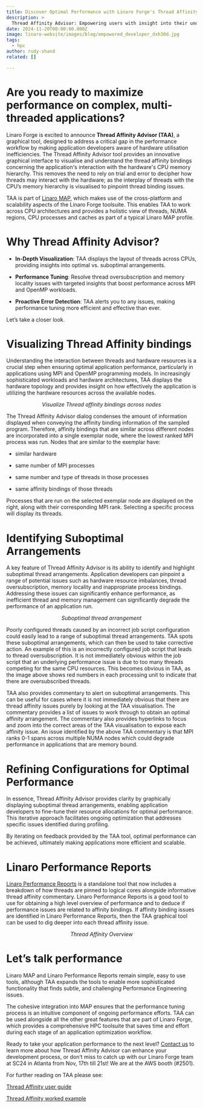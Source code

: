 ```yaml
---
title: Discover Optimal Performance with Linaro Forge's Thread Affinity Advisor
description: >
  Thread Affinity Advisor: Empowering users with insight into their underlying hardware's CPU memory hierarchy
date: 2024-11-20T00:00:00.000Z
image: linaro-website/images/blog/empowered_developer_dxh30d.jpg
tags:
  - hpc
author: rudy-shand
related: []

---
```


# Are you ready to maximize performance on complex, multi-threaded applications?

Linaro Forge is excited to announce **Thread Affinity Advisor (TAA)**, a graphical tool, designed to address a critical gap in the performance workflow by making application developers aware of hardware utilisation inefficiencies. The Thread Affinity Advisor tool provides an innovative graphical interface to visualise and understand the thread affinity bindings concerning the application's interaction with the hardware's CPU memory hierarchy.  This removes the need to rely on trial and error to decipher how threads may interact with the hardware; as the interplay of threads with the CPU’s memory hierarchy is visualised to pinpoint thread binding issues.

TAA is part of [Linaro MAP](https://docs.linaroforge.com/latest/html/forge/map/index.html), which makes use of the cross-platform and scalability aspects of the Linaro Forge toolsuite. This enables TAA to work across CPU architectures and provides a holistic view of threads, NUMA regions, CPU processes and caches as part of a typical Linaro MAP profile.

# Why Thread Affinity Advisor?

* **In-Depth Visualization**: TAA displays the layout of threads across CPUs, providing insights into optimal vs. suboptimal arrangements.

* **Performance Tuning**: Resolve thread oversubscription and memory locality issues with targeted insights that boost performance across MPI and OpenMP workloads.

* **Proactive Error Detection**: TAA alerts you to any issues, making performance tuning more efficient and effective than ever.

Let’s take a closer look.

# Visualizing Thread Affinity bindings

Understanding the interaction between threads and hardware resources is a crucial step when ensuring optimal application performance, particularly in applications using MPI and OpenMP programming models. In increasingly sophisticated workloads and hardware architectures, TAA displays the hardware topology and provides insight on how effectively the application is utilizing the hardware resources across the available nodes.

<CloudinaryImg src="/linaro-website/images/blog/95770da9-ffa0-4bd7-8727-5013dedcaa1b.png" alt="Visualize Thread affinity bindings across nodes" class="not-prose" />
<p class="not-prose" style="text-align:center"><em>Visualize Thread affinity bindings across nodes</em></p>

The Thread Affinity Advisor dialog condenses the amount of information displayed when conveying the affinity binding information of the sampled program. Therefore, affinity bindings that are similar across different nodes are incorporated into a single exemplar node, where the lowest ranked MPI process was run. Nodes that are similar to the exemplar have:

* similar hardware

* same number of MPI processes

* same number and type of threads in those processes

* same affinity bindings of those threads

Processes that are run on the selected exemplar node are displayed on the right, along with their corresponding MPI rank. Selecting a specific process will display its threads.

# Identifying Suboptimal Arrangements

A key feature of Thread Affinity Advisor is its ability to identify and highlight suboptimal thread arrangements. Application developers can pinpoint a range of potential issues such as hardware resource imbalances, thread oversubscription, memory locality and inappropriate process bindings. Addressing these issues can significantly enhance performance, as inefficient thread and memory management can significantly degrade the performance of an application run.

<CloudinaryImg src="/linaro-website/images/blog/49a7a092-4324-494b-9ebe-dcf8050ceefe.png" alt="Suboptimal thread arrangement" class="not-prose" />
<p class="not-prose" style="text-align:center"><em>Suboptimal thread arrangement</em></p>

Poorly configured threads caused by an incorrect job script configuration could easily lead to a range of suboptimal thread arrangements. TAA spots these suboptimal arrangements, which can then be used to take corrective action. An example of this is an incorrectly configured job script that leads to thread oversubscription. It is not immediately obvious within the job script that an underlying performance issue is due to too many threads competing for the same CPU resources. This becomes obvious in TAA, as the image above shows red numbers in each processing unit to indicate that there are oversubscribed threads. 

<CloudinaryImg src="/linaro-website/images/blog/91604a2a-877b-496f-be83-027c1bc7784c.png" alt="" class="not-prose" />

TAA also provides commentary to alert on suboptimal arrangements. This can be useful for cases where it is not immediately obvious that there are thread affinity issues purely by looking at the TAA visualisation. The commentary provides a list of issues to work through to obtain an optimal affinity arrangement. The commentary also provides hyperlinks to focus and zoom into the correct areas of the TAA visualisation to expose each affinity issue. An issue identified by the above TAA commentary is that MPI ranks 0-1 spans across multiple NUMA nodes which could degrade performance in applications that are memory bound.

# Refining Configurations for Optimal Performance

In essence, Thread Affinity Advisor provides clarity by graphically displaying suboptimal thread arrangements, enabling application developers to fine-tune their resource allocations for optimal performance. This iterative approach facilitates ongoing optimization that addresses specific issues identified during profiling.

By iterating on feedback provided by the TAA tool, optimal performance can be achieved, ultimately making applications more efficient and scalable.

# Linaro Performance Reports

[Linaro Performance Reports](https://docs.linaroforge.com/latest/html/forge/performance_reports/index.html) is a standalone tool that now includes a breakdown of how threads are pinned to logical cores alongside informative thread affinity commentary. Linaro Performance Reports is a good tool to use for obtaining a high level overview of performance and to deduce if performance issues are related to affinity bindings. If affinity binding issues are identified in Linaro Performance Reports, then the TAA graphical tool can be used to dig deeper into each thread affinity issue.

<CloudinaryImg src="/linaro-website/images/blog/913b5ecd-9523-4622-a965-f90ed9251eab.png" alt="Thread Affinity Overview" class="not-prose" />
<p class="not-prose" style="text-align:center"><em>Thread Affinity Overview</em></p>

# Let’s talk performance

Linaro MAP and Linaro Performance Reports remain simple, easy to use tools, although TAA expands the tools to enable more sophisticated functionality that finds subtle, and challenging Performance Engineering issues.

The cohesive integration into MAP ensures that the performance tuning process is an intuitive component of ongoing performance efforts. TAA can be used alongside all the other great features that are part of Linaro Forge, which provides a comprehensive HPC toolsuite that saves time and effort during each stage of an application optimization workflow.

Ready to take your application performance to the next level? [Contact us](https://www.linaroforge.com/contact) to learn more about how Thread Affinity Advisor can enhance your development process, or don’t miss to catch up with our Linaro Forge team at SC24 in Atlanta from Nov, 17th till 21st! We are at the AWS booth (#2501).

For further reading on TAA please see:

[Thread Affinity user guide](https://docs.linaroforge.com/latest/html/forge/map/thread_affinity_advisor/index.html)

[Thread Affinity worked example](https://docs.linaroforge.com/latest/html/forge/worked_examples_appendix/thread_affinity/index.html)

